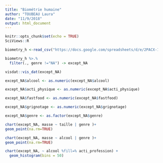 ---
title: "Biométrie humaine"
author: "TOUBEAU Laura"
date: "11/9/2018"
output: html_document
---

```{r setup, include=FALSE}
knitr::opts_chunk$set(echo = TRUE)
SciViews::R
```

```{r}
biometry_h <-read_csv("https://docs.google.com/spreadsheets/d/e/2PACX-1vQoVtSWbENWzxbALxD0qyNDqxV4uSYqzLCtJgcNGE7ciT6nkWOjA9b6dMBHaSUY8Nw5f-mSpUEeN-3S/pub?output=csv", locale = locale(decimal_mark = ","))
```

```{r}
biometry_h %>.%
  filter(., genre !="NA") -> except_NA
```

```{r}
visdat::vis_dat(except_NA)
```

```{r}
except_NA$alcool <- as.numeric(except_NA$alcool)
```

```{r}
except_NA$acti_physique <- as.numeric(except_NA$acti_physique)
```

```{r}
except_NA$fastfood <- as.numeric(except_NA$fastfood)
```

```{r}
except_NA$grignotage <- as.numeric(except_NA$grignotage)
```

```{r}
except_NA$genre <- as.factor(except_NA$genre)
```



```{r, taille_masse}
chart(except_NA, masse ~ taille | genre )+
geom_point(na.rm=TRUE)
```

```{r}
chart(except_NA, masse ~ alcool | genre )+
geom_point(na.rm=TRUE)
```

```{r}
chart(except_NA, ~ alcool %fill=% acti_profession) +
  geom_histogram(bins = 50) 
```



